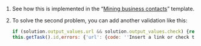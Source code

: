 <Cut title="How can I do it in JS so that if the checkbox is selected, the link is not required, but if the link is inserted, the checkbox is cleared?">

1. See how this is implemented in the “[Mining business contacts](https://toloka.ai/en/docs/guide/tutorials/internet-search)” template.

1. To solve the second problem, you can add another validation like this:

    ```javascript
    if (solution.output_values.url && solution.output_values.check) {return {task_id:
    this.getTask().id,errors: {'url': {code: ''Insert a link or check the box if the site doesn't exist'}}}}
    ```

</Cut>
